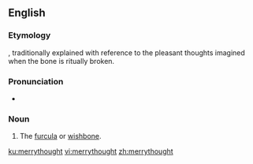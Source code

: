 ==English==

===Etymology===
{{compound|en|merry|thought}}, traditionally explained with reference to the pleasant thoughts imagined when the bone is ritually broken.

===Pronunciation===
* {{IPA|/ˈmɛɹɪθɔːt/|lang=en}}

===Noun===
{{en-noun}}

# {{lb|en|archaic}} The [[furcula]] or [[wishbone]].

[[ku:merrythought]]
[[vi:merrythought]]
[[zh:merrythought]]